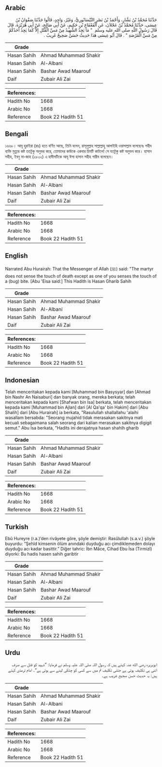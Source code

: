 ## Arabic


<div dir="rtl" lang="ar" style={{fontSize:'larger',backgroundColor:'#f8f9fa',padding:20}}>
حَدَّثَنَا مُحَمَّدُ بْنُ بَشَّارٍ، وَأَحْمَدُ بْنُ نَصْرٍ النَّيْسَابُورِيُّ، وَغَيْرُ، وَاحِدٍ، قَالُوا حَدَّثَنَا صَفْوَانُ بْنُ عِيسَى، حَدَّثَنَا مُحَمَّدُ بْنُ عَجْلاَنَ، عَنِ الْقَعْقَاعِ بْنِ حَكِيمٍ، عَنْ أَبِي صَالِحٍ، عَنْ أَبِي هُرَيْرَةَ، قَالَ قَالَ رَسُولُ اللَّهِ صلى الله عليه وسلم ‏ "‏ مَا يَجِدُ الشَّهِيدُ مِنْ مَسِّ الْقَتْلِ إِلاَّ كَمَا يَجِدُ أَحَدُكُمْ مِنْ مَسِّ الْقَرْصَةِ ‏"‏ ‏.‏ قَالَ أَبُو عِيسَى هَذَا حَدِيثٌ حَسَنٌ صَحِيحٌ غَرِيبٌ ‏.‏
</div>
<div style={{backgroundColor:'#f8f9fa',padding:20, marginBottom: 10}}><table> <thead> <tr> <th>Grade</th> <th></th> </tr> </thead> <tbody> <tr><td>Hasan Sahih</td><td>Ahmad Muhammad Shakir</td></tr><tr><td>Hasan Sahih</td><td>Al-Albani</td></tr><tr><td>Hasan Sahih</td><td>Bashar Awad Maarouf</td></tr><tr><td>Daif</td><td>Zubair Ali Zai</td></tr></tbody></table><table> <thead> <tr> <th>References:</th> <th></th> </tr> </thead> <tbody><tr><td>Hadith No</td><td>1668</td></tr><tr><td>Arabic No</td><td>1668</td></tr><tr><td>Reference</td><td>Book 22 Hadith 51</td></tr></tbody></table></div>

## Bengali


<div dir="ltr" lang="bn" style={{fontSize:'larger',backgroundColor:'#f8f9fa',padding:20}}>
১৬৬৮। আবূ হুরাইরা (রাঃ) হতে বর্ণিত আছে, তিনি বলেন, রাসূলুল্লাহ সাল্লাল্লাহু আলাইহি ওয়াসাল্লাম বলেছেনঃ শহীদ ব্যক্তি মৃত্যুর কষ্ট ততটুকু অনুভর করে, তোমাদের কাউকে একবার চিমটি কাটলে! সে যতটুকু কষ্ট অনুভব করে। হাসান সহীহ, ইবনু মা-জাহ (২৮০২) এ হাদীসটিকে আবূ ঈসা হাসান সহীহ গারীব বলেছেন।
</div>
<div style={{backgroundColor:'#f8f9fa',padding:20, marginBottom: 10}}><table> <thead> <tr> <th>Grade</th> <th></th> </tr> </thead> <tbody> <tr><td>Hasan Sahih</td><td>Ahmad Muhammad Shakir</td></tr><tr><td>Hasan Sahih</td><td>Al-Albani</td></tr><tr><td>Hasan Sahih</td><td>Bashar Awad Maarouf</td></tr><tr><td>Daif</td><td>Zubair Ali Zai</td></tr></tbody></table><table> <thead> <tr> <th>References:</th> <th></th> </tr> </thead> <tbody><tr><td>Hadith No</td><td>1668</td></tr><tr><td>Arabic No</td><td>1668</td></tr><tr><td>Reference</td><td>Book 22 Hadith 51</td></tr></tbody></table></div>

## English


<div dir="ltr" lang="en" style={{fontSize:'larger',backgroundColor:'#f8f9fa',padding:20}}>
Narrated Abu Hurairah: That the Messenger of Allah (ﷺ) said: "The martyr does not sense the touch of death except as one of you senses the touch of a (bug) bite. [Abu 'Eisa said:] This Hadith is Hasan Gharib Sahih
</div>
<div style={{backgroundColor:'#f8f9fa',padding:20, marginBottom: 10}}><table> <thead> <tr> <th>Grade</th> <th></th> </tr> </thead> <tbody> <tr><td>Hasan Sahih</td><td>Ahmad Muhammad Shakir</td></tr><tr><td>Hasan Sahih</td><td>Al-Albani</td></tr><tr><td>Hasan Sahih</td><td>Bashar Awad Maarouf</td></tr><tr><td>Daif</td><td>Zubair Ali Zai</td></tr></tbody></table><table> <thead> <tr> <th>References:</th> <th></th> </tr> </thead> <tbody><tr><td>Hadith No</td><td>1668</td></tr><tr><td>Arabic No</td><td>1668</td></tr><tr><td>Reference</td><td>Book 22 Hadith 51</td></tr></tbody></table></div>

## Indonesian


<div dir="ltr" lang="id" style={{fontSize:'larger',backgroundColor:'#f8f9fa',padding:20}}>
Telah menceritakan kepada kami [Muhammad bin Basysyar] dan [Ahmad bin Nashr An Naisaburi] dan banyak orang, mereka berkata; telah menceritakan kepada kami [Shafwan bin Isa] berkata, telah menceritakan kepada kami [Muhammad bin Ajlan] dari [Al Qa'qa' bin Hakim] dari [Abu Shalih] dari [Abu Hurairah] ia berkata, "Rasulullah shallallahu 'alaihi wasallam bersabda: "Seorang mujahid tidak merasakan sakitnya mati kecuali sebagaimana salah seorang dari kalian merasakan sakitnya digigit semut." Abu Isa berkata, "Hadits ini derajatnya hasan shahih gharib
</div>
<div style={{backgroundColor:'#f8f9fa',padding:20, marginBottom: 10}}><table> <thead> <tr> <th>Grade</th> <th></th> </tr> </thead> <tbody> <tr><td>Hasan Sahih</td><td>Ahmad Muhammad Shakir</td></tr><tr><td>Hasan Sahih</td><td>Al-Albani</td></tr><tr><td>Hasan Sahih</td><td>Bashar Awad Maarouf</td></tr><tr><td>Daif</td><td>Zubair Ali Zai</td></tr></tbody></table><table> <thead> <tr> <th>References:</th> <th></th> </tr> </thead> <tbody><tr><td>Hadith No</td><td>1668</td></tr><tr><td>Arabic No</td><td>1668</td></tr><tr><td>Reference</td><td>Book 22 Hadith 51</td></tr></tbody></table></div>

## Turkish


<div dir="ltr" lang="tr" style={{fontSize:'larger',backgroundColor:'#f8f9fa',padding:20}}>
Ebû Hureyre (r.a.)’den rivâyete göre, şöyle demiştir: Rasûlullah (s.a.v.) şöyle buyurdu: “Şehîd kimsenin ölüm anındaki duyduğu acı çimdiklemeden dolayı duyduğu acı kadar basittir.” Diğer tahric: İbn Mâce, Cihad Ebu İsa (Tirmizî) diyorki: Bu hadis hasen sahih garibtir
</div>
<div style={{backgroundColor:'#f8f9fa',padding:20, marginBottom: 10}}><table> <thead> <tr> <th>Grade</th> <th></th> </tr> </thead> <tbody> <tr><td>Hasan Sahih</td><td>Ahmad Muhammad Shakir</td></tr><tr><td>Hasan Sahih</td><td>Al-Albani</td></tr><tr><td>Hasan Sahih</td><td>Bashar Awad Maarouf</td></tr><tr><td>Daif</td><td>Zubair Ali Zai</td></tr></tbody></table><table> <thead> <tr> <th>References:</th> <th></th> </tr> </thead> <tbody><tr><td>Hadith No</td><td>1668</td></tr><tr><td>Arabic No</td><td>1668</td></tr><tr><td>Reference</td><td>Book 22 Hadith 51</td></tr></tbody></table></div>

## Urdu


<div dir="rtl" lang="ur" style={{fontSize:'larger',backgroundColor:'#f8f9fa',padding:20}}>
ابوہریرہ رضی الله عنہ کہتے ہیں کہ رسول اللہ صلی اللہ علیہ وسلم نے فرمایا: ”شہید کو قتل سے صرف اتنی ہی تکلیف ہوتی ہے جتنی تکلیف تم میں سے کسی کو چٹکی لینے سے ہوتی ہے“۔ امام ترمذی کہتے ہیں: یہ حدیث حسن صحیح غریب ہے۔
</div>
<div style={{backgroundColor:'#f8f9fa',padding:20, marginBottom: 10}}><table> <thead> <tr> <th>Grade</th> <th></th> </tr> </thead> <tbody> <tr><td>Hasan Sahih</td><td>Ahmad Muhammad Shakir</td></tr><tr><td>Hasan Sahih</td><td>Al-Albani</td></tr><tr><td>Hasan Sahih</td><td>Bashar Awad Maarouf</td></tr><tr><td>Daif</td><td>Zubair Ali Zai</td></tr></tbody></table><table> <thead> <tr> <th>References:</th> <th></th> </tr> </thead> <tbody><tr><td>Hadith No</td><td>1668</td></tr><tr><td>Arabic No</td><td>1668</td></tr><tr><td>Reference</td><td>Book 22 Hadith 51</td></tr></tbody></table></div>